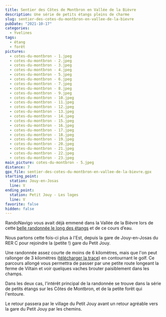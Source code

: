 ```yaml
---
title: Sentier des Côtes de Montbron en Vallée de la Bièvre
description: Une série de petits étangs pleins de charme
slug: sentier-des-cotes-du-montbron-en-vallee-de-la-bievre
pubDate: "2021-10-17"
categories:
  - Yvelines
tags:
  - étang
  - forêt
pictures:
  - cotes-du-montbron - 1.jpeg
  - cotes-du-montbron - 2.jpeg
  - cotes-du-montbron - 3.jpeg
  - cotes-du-montbron - 4.jpeg
  - cotes-du-montbron - 5.jpeg
  - cotes-du-montbron - 6.jpeg
  - cotes-du-montbron - 7.jpeg
  - cotes-du-montbron - 8.jpeg
  - cotes-du-montbron - 9.jpeg
  - cotes-du-montbron - 10.jpeg
  - cotes-du-montbron - 11.jpeg
  - cotes-du-montbron - 12.jpeg
  - cotes-du-montbron - 13.jpeg
  - cotes-du-montbron - 14.jpeg
  - cotes-du-montbron - 15.jpeg
  - cotes-du-montbron - 16.jpeg
  - cotes-du-montbron - 17.jpeg
  - cotes-du-montbron - 18.jpeg
  - cotes-du-montbron - 19.jpeg
  - cotes-du-montbron - 20.jpeg
  - cotes-du-montbron - 21.jpeg
  - cotes-du-montbron - 22.jpeg
  - cotes-du-montbron - 23.jpeg
main_picture: cotes-du-montbron - 5.jpeg
distance: 7
gpx_file: sentier-des-cotes-du-montbron-en-vallee-de-la-bievre.gpx
starting_point:
  station: Jouy-en-Josas
  line: V
ending_point:
  station: Petit Jouy - Les loges
  line: V
favorite: false
hidden: false
---
```


RandoNavigo vous avait déjà emmené dans la Vallée de la Bièvre lors de cette [belle randonnée le long des étangs](/2021/06/20/la-haute-hallee-de-la-bievre-par-les-etangs) et de ce cours d’eau.

Nous partons cette fois-ci plus à l'Est, depuis la gare de Jouy-en-Josas du RER C pour rejoindre la (petite !) gare du Petit Jouy.

Une randonnée assez courte de moins de 6 kilomètres, mais que l'on peut rallonger de 3 kilomètres ([télécharger la trace](/hikes/2021/10/sentier-des-cotes-du-montbron-en-vallee-de-la-bievre/gpx/sentier-des-cotes-du-montbron-en-vallee-de-la-bievre-long.gpx)) en contournant le golf. Ce parcours allongé vous permettra de passer par une petite route longeant la ferme de Viltain et voir quelques vaches brouter paisiblement dans les champs.

Dans les deux cas, l'intérêt principal de la randonnée se trouve dans la série de petits étangs sur les Côtes de Montbron, et de la petite forêt qui l'entoure.

Le retour passera par le village du Petit Jouy avant un retour agréable vers la gare du Petit Jouy par les chemins.
